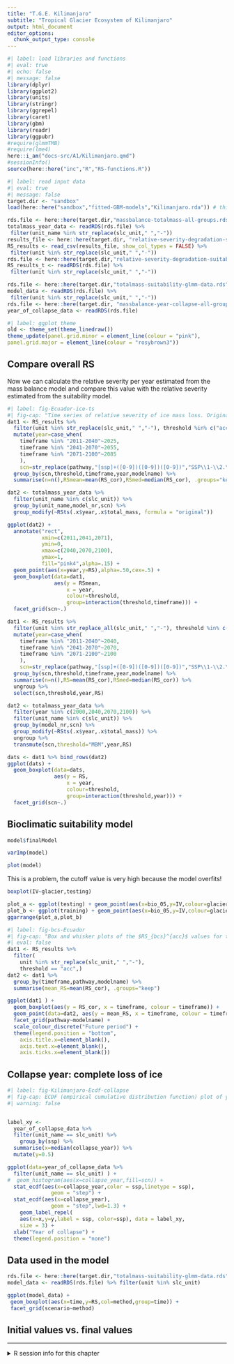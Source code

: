 ```yaml
---
title: "T.G.E. Kilimanjaro"
subtitle: "Tropical Glacier Ecosystem of Kilimanjaro"
output: html_document
editor_options: 
  chunk_output_type: console
---
```


```r
#| label: load libraries and functions
#| eval: true
#| echo: false
#| message: false
library(dplyr)
library(ggplot2)
library(units)
library(stringr)
library(ggrepel)
library(caret)
library(gbm)
library(readr)
library(ggpubr)
#require(glmmTMB)
#require(lme4)
here::i_am("docs-src/A1/Kilimanjaro.qmd")
#sessionInfo()
source(here::here("inc","R","RS-functions.R"))
```

```r
#| label: read input data 
#| eval: true
#| message: false
target.dir <- "sandbox"
load(here::here("sandbox","fitted-GBM-models","Kilimanjaro.rda")) # this includes slc_unit

rds.file <- here::here(target.dir,"massbalance-totalmass-all-groups.rds")
totalmass_year_data <- readRDS(rds.file) %>%
 filter(unit_name %in% str_replace(slc_unit," ","-"))
results_file <- here::here(target.dir, "relative-severity-degradation-suitability-all-tropical-glaciers.csv")
RS_results <- read_csv(results_file, show_col_types = FALSE) %>%
 filter(unit %in% str_replace(slc_unit," ","-"))
rds.file <- here::here(target.dir,"relative-severity-degradation-suitability-all-tropical-glaciers-training-thresholds.rds")
RS_results_t <- readRDS(rds.file) %>%
 filter(unit %in% str_replace(slc_unit," ","-"))

rds.file <- here::here(target.dir,"totalmass-suitability-glmm-data.rds")
model_data <- readRDS(rds.file) %>%
 filter(unit %in% str_replace(slc_unit," ","-"))
rds.file <- here::here(target.dir, "massbalance-year-collapse-all-groups.rds")
year_of_collapse_data <- readRDS(rds.file)

```

```r
#| label: ggplot theme
old <- theme_set(theme_linedraw())
theme_update(panel.grid.minor = element_line(colour = "pink"),
panel.grid.major = element_line(colour = "rosybrown3"))
```



## Compare overall RS 

Now we can calculate the relative severity per year estimated from the mass balance model and compare this value with the relative severity estimated from the suitability model.


```r
#| label: fig-Ecuador-ice-ts
#| fig-cap: "Time series of relative severity of ice mass loss. Original RS formula."
dat1 <- RS_results %>% 
  filter(unit %in% str_replace(slc_unit," ","-"), threshold %in% c("acc","ess")) %>% 
  mutate(year=case_when(
    timeframe %in% "2011-2040"~2025,
    timeframe %in% "2041-2070"~2055,
    timeframe %in% "2071-2100"~2085
    ),
    scn=str_replace(pathway,"[ssp]+([0-9])([0-9])([0-9])","SSP\\1-\\2.\\3"),) %>%
  group_by(scn,threshold,timeframe,year,modelname) %>%
  summarise(n=n(),RSmean=mean(RS_cor),RSmed=median(RS_cor), .groups="keep")

dat2 <- totalmass_year_data %>% 
  filter(unit_name %in% c(slc_unit)) %>%
  group_by(unit_name,model_nr,scn) %>% 
  group_modify(~RSts(.x$year,.x$total_mass, formula = "original")) 

ggplot(dat2) +
  annotate("rect",
           xmin=c(2011,2041,2071),
           ymin=0,
           xmax=c(2040,2070,2100),
           ymax=1,
           fill="pink4",alpha=.15) +
  geom_point(aes(x=year,y=RS),alpha=.50,cex=.5) +
  geom_boxplot(data=dat1,
               aes(y = RSmean, 
                   x = year, 
                   colour=threshold, 
                   group=interaction(threshold,timeframe))) + 
  facet_grid(scn~.) 
```

```r

dat1 <- RS_results %>% 
  filter(unit %in% str_replace_all(slc_unit," ","-"), threshold %in% c("acc","ess")) %>% 
  mutate(year=case_when(
    timeframe %in% "2011-2040"~2040,
    timeframe %in% "2041-2070"~2070,
    timeframe %in% "2071-2100"~2100
    ),
    scn=str_replace(pathway,"[ssp]+([0-9])([0-9])([0-9])","SSP\\1-\\2.\\3"),) %>%
  group_by(scn,threshold,timeframe,year,modelname) %>%
  summarise(n=n(),RS=mean(RS_cor),RSmed=median(RS_cor)) %>%
  ungroup %>%
  select(scn,threshold,year,RS)

dat2 <- totalmass_year_data %>% 
  filter(year %in% c(2000,2040,2070,2100)) %>% 
  filter(unit_name %in% c(slc_unit)) %>%
  group_by(model_nr,scn) %>% 
  group_modify(~RSts(.x$year,.x$total_mass)) %>%
  ungroup %>% 
  transmute(scn,threshold="MBM",year,RS)

dats <- dat1 %>% bind_rows(dat2)
ggplot(dats) +
  geom_boxplot(data=dats,
               aes(y = RS, 
                   x = year, 
                   colour=threshold, 
                   group=interaction(threshold,year))) + 
  facet_grid(scn~.) 
```

## Bioclimatic suitability model

```r
model$finalModel

varImp(model)

plot(model)
```

This is a problem, the cutoff value is very high because the model overfits!
```r
boxplot(IV~glacier,testing)
```

```r
plot_a <- ggplot(testing) + geom_point(aes(x=bio_05,y=IV,colour=glacier))
plot_b <- ggplot(training) + geom_point(aes(x=bio_05,y=IV,colour=glacier))
ggarrange(plot_a,plot_b)
```

```r
#| label: fig-bcs-Ecuador
#| fig-cap: "Box and whisker plots of the $RS_{bcs}^{acc}$ values for the Tropical Glacier Ecosystem of Ecuador. The middle line represent the location of the median and the box include the distribution from first to third quartile, the location of the mean is marked with an X symbol."
#| eval: false
dat1 <- RS_results %>% 
  filter(
    unit %in% str_replace(slc_unit," ","-"), 
    threshold == "acc",)
dat2 <- dat1 %>% 
  group_by(timeframe,pathway,modelname) %>% 
  summarise(mean_RS=mean(RS_cor), .groups="keep")

ggplot(dat1 ) +
  geom_boxplot(aes(y = RS_cor, x = timeframe, colour = timeframe)) +
  geom_point(data=dat2, aes(y = mean_RS, x = timeframe, colour = timeframe),pch=4,cex=2) +
  facet_grid(pathway~modelname) +
  scale_colour_discrete("Future period") +
  theme(legend.position = "bottom",
    axis.title.x=element_blank(),
    axis.text.x=element_blank(),
    axis.ticks.x=element_blank())
```


## Collapse year: complete loss of ice

```r
#| label: fig-Kilimanjaro-Ecdf-collapse
#| fig-cap: ECDF (empirical cumulative distribution function) plot of year of collapse for all models (black line) and for each shared socioeconomic pathways (SSP, labeled lines).
#| warning: false


label_xy <- 
  year_of_collapse_data %>% 
  filter(unit_name == slc_unit) %>%
    group_by(ssp) %>% 
  summarise(x=median(collapse_year)) %>%
  mutate(y=0.5)

ggplot(data=year_of_collapse_data %>% 
  filter(unit_name == slc_unit) ) +
#  geom_histogram(aes(x=collapse_year,fill=scn)) +
  stat_ecdf(aes(x=collapse_year,color = ssp,linetype = ssp), 
              geom = "step") +
  stat_ecdf(aes(x=collapse_year), 
              geom = "step",lwd=1.3) +
    geom_label_repel(
    aes(x=x,y=y,label = ssp, color=ssp), data = label_xy,
    size = 3) +
  xlab("Year of collapse") + 
  theme(legend.position = "none")

```


## Data used in the model


```r
rds.file <- here::here(target.dir,"totalmass-suitability-glmm-data.rds")
model_data <- readRDS(rds.file) %>% filter(unit %in% slc_unit)

ggplot(model_data) +
 geom_boxplot(aes(x=time,y=RS,col=method,group=time)) +
 facet_grid(scenario~method)
```

## Initial values vs. final values


----

<details><summary>R session info for this chapter </summary>

```r
sessionInfo()
```
</details>